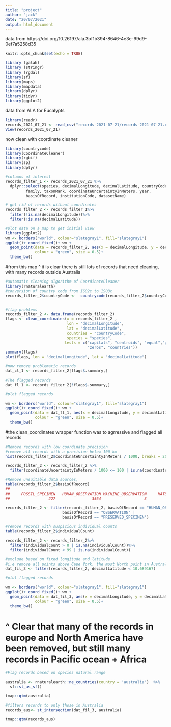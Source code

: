 ```yaml
---
title: "project"
author: "jack"
date: "20/07/2021"
output: html_document
---
```

data from https://doi.org/10.26197/ala.3bf1b394-8646-4e3e-99d9-0ef7a5258d35


```r
knitr::opts_chunk$set(echo = TRUE)
```


```r
library (galah)
library (stringr)
library (rgdal)
library(sf)
library(maps)
library(mapdata)
library(dplyr)
library(tidyr)
library(ggplot2)

```

data from ALA for Eucalypts

```r
library(readr)
records_2021_07_21 <- read_csv("records-2021-07-21/records-2021-07-21.csv")
View(records_2021_07_21)
```

now clean with coordinate cleaner 
```r
library(countrycode)
library(CoordinateCleaner)
library(rgbif)
library(sp)
library(dplyr)
```

```r
#columns of interest
records_filter_1 <- records_2021_07_21 %>%
  dplyr::select(species, decimalLongitude, decimalLatitude, countryCode, individualCount,
         family, taxonRank, coordinateUncertaintyInMeters, year,
         basisOfRecord, institutionCode, datasetName)

```

```r
# get rid of records without coordinates
records_filter_2 <- records_filter_1%>%
  filter(!is.na(decimalLongitude))%>%
  filter(!is.na(decimalLatitude))
```


```r
#plot data on a map to get initial view
library(ggplot2)
wm <- borders("world", colour="slategray1", fill="slategray1")
ggplot()+ coord_fixed()+ wm +
  geom_point(data = records_filter_2, aes(x = decimalLongitude, y = decimalLatitude),
             colour = "green", size = 0.5)+
  theme_bw()
```
#from this map ^ it is clear there is still lots of records that need cleaning, with many records outside Australia 


```r
#automatic cleaning algorithm of CoordinateCleaner
library(rnaturalearth)
#conversion of country code from ISO2c to ISO3c
records_filter_2$countryCode <-  countrycode(records_filter_2$countryCode, origin =  'iso2c', destination = 'iso3c')


#flag problems
records_filter_2 <- data.frame(records_filter_2)
flags <- clean_coordinates(x = records_filter_2 ,
                           lon = "decimalLongitude",
                           lat = "decimalLatitude",
                           countries = "countryCode",
                           species = "species",
                          tests = c("capitals", "centroids", "equal","gbif", "institutions",
                                    "zeros", "countries")) 
summary(flags)
plot(flags, lon = "decimalLongitude", lat = "decimalLatitude")
```
```r
#now remove problematic records
dat_cl_1 <- records_filter_2[flags$.summary,]

#The flagged records
dat_fl_1 <- records_filter_2[!flags$.summary,]
```



```r
#plot flagged records

wm <- borders("world", colour="slategray1", fill="slategray1")
ggplot()+ coord_fixed()+ wm +
  geom_point(data = dat_fl_1, aes(x = decimalLongitude, y = decimalLatitude),
             colour = "green", size = 0.5)+
  theme_bw()
```
#the clean_coordinates wrapper function was to agrressive and flagged all records
```r
#Remove records with low coordinate precision 
#remove all records with a precision below 100 km
hist(records_filter_2$coordinateUncertaintyInMeters / 1000, breaks = 20)

records_filter_2 <- records_filter_2 %>%
  filter(coordinateUncertaintyInMeters / 1000 <= 100 | is.na(coordinateUncertaintyInMeters))

#Remove unsuitable data sources, 
table(records_filter_2$basisOfRecord)
## 
##     FOSSIL_SPECIMEN   HUMAN_OBSERVATION MACHINE_OBSERVATION     MATERIAL_SAMPLE         OBSERVATION  PRESERVED_SPECIMEN             UNKNOWN 
##                 227                3564                   3                  34                   1                 247                 124

records_filter_2 <- filter(records_filter_2, basisOfRecord == "HUMAN_OBSERVATION" |
                         basisOfRecord == "OBSERVATION" |
                         basisOfRecord == "PRESERVED_SPECIMEN")
```
```r
#remove records with suspicious individual counts
table(records_filter_2$individualCount)
```

```r
records_filter_2 <- records_filter_2%>%
  filter(individualCount > 0 | is.na(individualCount))%>%
  filter(individualCount < 99 | is.na(individualCount)) 
```

```r
#exclude based on fixed longitude and latitude
#i.e remove all points above Cape York, the most North point in Australia 
dat_fil_3 <- filter(records_filter_2, decimalLatitude < 10.689167)
```

```r
#plot flagged records

wm <- borders("world", colour="slategray1", fill="slategray1")
ggplot()+ coord_fixed()+ wm +
  geom_point(data = dat_fil_3, aes(x = decimalLongitude, y = decimalLatitude),
             colour = "green", size = 0.5)+
  theme_bw()
```
# ^ Clear that many of the records in europe and North America have been removed, but still many records in Pacific ocean + Africa
```r
#Flag records based on species natural range

australia <- rnaturalearth::ne_countries(country = 'australia')  %>%
  sf::st_as_sf()

tmap::qtm(australia)

#filters records to only those in Australia
records_aus<- st_intersection(dat_fil_3, australia)

tmap::qtm(records_aus)
```



